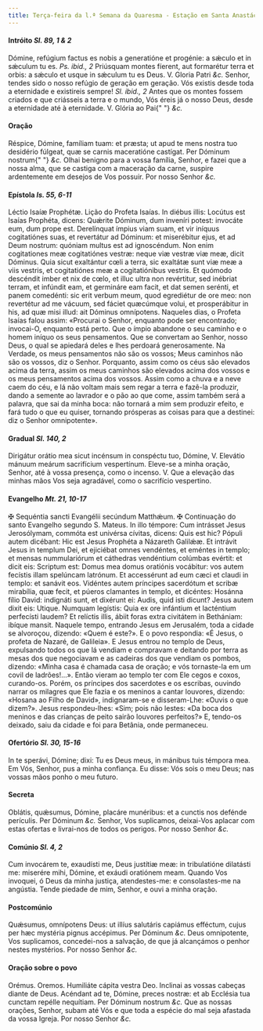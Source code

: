 ```yaml
---
title: Terça-feira da l.ª Semana da Quaresma - Estação em Santa Anastácia
---
```


<h4 class="text-center">
  Intróito <em>Sl. 89, 1 & 2</em>
</h4>
<div class="grid grid-cols-2 gap-5">
  <span class="text-justify">
    Dómine, refúgium factus es nobis a generatióne et progénie: a sǽculo et in
    sǽculum tu es. <em>Ps. ibid., 2</em> Priúsquam montes fíerent, aut
    formarétur terra et orbis: a sǽculo et usque in sǽculum tu es Deus. V.
    Gloria Patri <em>&c.</em>
  </span>
  <span class="text-justify">
    Senhor, tendes sido o nosso refúgio de geração em geração. Vós existis desde
    toda a eternidade e existireis sempre! <em>Sl. ibid., 2</em> Antes que os
    montes fossem criados e que criásseis a terra e o mundo, Vós éreis já o
    nosso Deus, desde a eternidade até à eternidade. V. Glória ao Pai{" "}
    <em>&c.</em>
  </span>
</div>

<h4 class="text-center">Oração</h4>
<div class="grid grid-cols-2 gap-5">
  <span class="text-justify">
    Réspice, Dómine, famíliam tuam: et præsta; ut apud te mens nostra tuo
    desidério fúlgeat, quæ se carnis maceratióne castígat. Per Dóminum nostrum{" "}
    <em>&c.</em>
  </span>
  <span class="text-justify">
    Olhai benigno para a vossa família, Senhor, e fazei que a nossa alma, que se
    castiga com a maceração da carne, suspire ardentemente em desejos de Vos
    possuir. Por nosso Senhor <em>&c.</em>
  </span>
</div>

<h4 class="text-center">
  Epístola <em>Is. 55, 6-11</em>
</h4>
<div class="grid grid-cols-2 gap-5">
  <span class="text-justify">Léctio Isaíæ Prophétæ.</span>
  <span class="text-justify">Lição do Profeta Isaías.</span>
  <span class="text-justify">
    In diébus illis: Locútus est Isaías Prophéta, dicens: Quǽrite Dóminum, dum
    inveníri potest: invocáte eum, dum prope est. Derelínquat ímpius viam suam,
    et vir iníquus cogitatiónes suas, et revertátur ad Dóminum: et miserébitur
    ejus, et ad Deum nostrum: quóniam multus est ad ignoscéndum. Non enim
    cogitationes meæ cogitatiónes vestræ: neque viæ vestræ viæ meæ, dicit
    Dóminus. Quia sicut exaltántur cœli a terra, sic exaltátæ sunt viæ meæ a
    viis vestris, et cogitatiónes meæ a cogitatiónibus vestris. Et quómodo
    descéndit imber et nix de cœlo, et illuc ultra non revértitur, sed inébriat
    terram, et infúndit eam, et germináre eam facit, et dat semen serénti, et
    panem comedénti: sic erit verbum meum, quod egrediétur de ore meo: non
    revertétur ad me vácuum, sed fáciet quæcúmque volui, et prosperábitur in
    his, ad quæ misi illud: ait Dóminus omnípotens.
  </span>
  <span class="text-justify">
    Naqueles dias, o Profeta Isaías falou assim: «Procurai o Senhor, enquanto
    pode ser encontrado; invocai-O, enquanto está perto. Que o ímpio abandone o
    seu caminho e o homem iníquo os seus pensamentos. Que se convertam ao
    Senhor, nosso Deus, o qual se apiedará deles e lhes perdoará generosamente.
    Na Verdade, os meus pensamentos não são os vossos; Meus caminhos não são os
    vossos, diz o Senhor. Porquanto, assim como os céus são elevados acima da
    terra, assim os meus caminhos são elevados acima dos vossos e os meus
    pensamentos acima dos vossos. Assim como a chuva e a neve caem do céu, e lá
    não voltam mais sem regar a terra e fazê-la produzir, dando a semente ao
    lavrador e o pão ao que come, assim também será a palavra, que sai da minha
    boca: não tornará a mim sem produzir efeito, e fará tudo o que eu quiser,
    tornando prósperas as coisas para que a destinei: diz o Senhor omnipotente».
  </span>
</div>

<h4 class="text-center">
  Gradual <em>Sl. 140, 2</em>
</h4>
<div class="grid grid-cols-2 gap-5">
  <span class="text-justify">
    Dirigátur orátio mea sicut incénsum in conspéctu tuo, Dómine, V. Elevátio
    mánuum meárum sacrifícium vespertínum.
  </span>
  <span class="text-justify">
    Eleve-se a minha oração, Senhor, até à vossa presença, como o incenso. V.
    Que a elevação das minhas mãos Vos seja agradável, como o sacrifício
    vespertino.
  </span>
</div>

<h4 class="text-center">
  Evangelho <em>Mt. 21, 10-17</em>
</h4>
<div class="grid grid-cols-2 gap-5">
  <span class="text-justify">
    <span class="text-red-500">&#10016;</span> Sequéntia sancti Evangélii
    secúndum Matthǽum.
  </span>
  <span class="text-justify">
    <span class="text-red-500">&#10016;</span> Continuação do santo Evangelho
    segundo S. Mateus.
  </span>
  <span class="text-justify">
    In illo témpore: Cum intrásset Jesus Jerosólymam, commóta est univérsa
    cívitas, dicens: Quis est hic? Pópuli autem dicébant: Hic est Jesus Prophéta
    a Názareth Galilǽæ. Et intrávit Jesus in templum Dei, et ejiciébat omnes
    vendéntes, et eméntes in templo; et mensas nummulariórum et cáthedras
    vendéntium colúmbas evértit: et dicit eis: Scriptum est: Domus mea domus
    oratiónis vocábitur: vos autem fecístis illam spelúncam latrónum. Et
    accessérunt ad eum cæci et claudi in templo: et sanávit eos. Vidéntes autem
    príncipes sacerdótum et scribæ mirabília, quæ fecit, et púeros clamantes in
    templo, et dicéntes: Hosánna fílio David: indignáti sunt, et dixérunt ei:
    Audis, quid isti dicunt? Jesus autem dixit eis: Utique. Numquam legístis:
    Quia ex ore infántium et lacténtium perfecísti laudem? Et relíctis illis,
    ábiit foras extra civitátem in Bethániam: ibíque mansit.
  </span>
  <span class="text-justify">
    Naquele tempo, entrando Jesus em Jerusalém, toda a cidade se alvoroçou,
    dizendo: «Quem é este?». E o povo respondia: «É Jesus, o profeta de Nazaré,
    de Galileia». E Jesus entrou no templo de Deus, expulsando todos os que lá
    vendiam e compravam e deitando por terra as mesas dos que negociavam e as
    cadeiras dos que vendiam os pombos, dizendo: «Minha casa é chamada casa de
    oração; e vós tornaste-la em um covil de ladrões!...». Então vieram ao
    templo ter com Ele cegos e coxos, curando-os. Porém, os príncipes dos
    sacerdotes e os escribas, ouvindo narrar os milagres que Ele fazia e os
    meninos a cantar louvores, dizendo: «Hosana ao Filho de David»,
    indignaram-se e disseram-Lhe: «Ouvis o que dizem?». Jesus respondeu-lhes:
    «Sim; pois não lestes: «Da boca dos meninos e das crianças de peito sairão
    louvores perfeitos?» E, tendo-os deixado, saiu da cidade e foi para Betânia,
    onde permaneceu.
  </span>
</div>

<h4 class="text-center">
  Ofertório <em>Sl. 30, 15-16</em>
</h4>
<div class="grid grid-cols-2 gap-5">
  <span class="text-justify">
    In te sperávi, Dómine; dixi: Tu es Deus meus, in mánibus tuis témpora mea.
  </span>
  <span class="text-justify">
    Em Vós, Senhor, pus a minha confiança. Eu disse: Vós sois o meu Deus; nas
    vossas mãos ponho o meu futuro.
  </span>
</div>

<h4 class="text-center">Secreta</h4>
<div class="grid grid-cols-2 gap-5">
  <span class="text-justify">
    Oblátis, quǽsumus, Dómine, placáre munéribus: et a cunctis nos defénde
    perículis. Per Dóminum <em>&c.</em>
  </span>
  <span class="text-justify">
    Senhor, Vos suplicamos, deixai-Vos aplacar com estas ofertas e livrai-nos de
    todos os perigos. Por nosso Senhor <em>&c.</em>
  </span>
</div>

<h4 class="text-center">
  Comúnio <em>Sl. 4, 2</em>
</h4>
<div class="grid grid-cols-2 gap-5">
  <span class="text-justify">
    Cum invocárem te, exaudísti me, Deus justítiæ meæ: in tribulatióne dilatásti
    me: miserére mihi, Dómine, et exáudi oratiónem meam.
  </span>
  <span class="text-justify">
    Quando Vos invoquei, ó Deus da minha justiça, atendestes-me: e
    consolastes-me na angústia. Tende piedade de mim, Senhor, e ouvi a minha
    oração.
  </span>
</div>

<h4 class="text-center">Postcomúnio</h4>
<div class="grid grid-cols-2 gap-5">
  <span class="text-justify">
    Quǽsumus, omnípotens Deus: ut illíus salutáris capiámus efféctum, cujus per
    hæc mystéria pignus accépimus. Per Dóminum <em>&c.</em>
  </span>
  <span class="text-justify">
    Deus omnipotente, Vos suplicamos, concedei-nos a salvação, de que já
    alcançámos o penhor nestes mystérios. Por nosso Senhor <em>&c.</em>
  </span>
</div>

<h4 class="text-center">Oração sobre o povo</h4>
<div class="grid grid-cols-2 gap-5">
  <span class="text-red-500 text-center">Orémus.</span>
  <span class="text-red-500 text-center">Oremos.</span>
  <span class="text-justify">Humiliáte cápita vestra Deo.</span>
  <span class="text-justify">Inclinai as vossas cabeças diante de Deus.</span>
  <span class="text-justify">
    Acéndant ad te, Dómine, preces nostræ: et ab Ecclésia tua cunctam repélle
    nequítiam. Per Dóminum nostrum <em>&c.</em>
  </span>
  <span class="text-justify">
    Que as nossas orações, Senhor, subam até Vós e que toda a espécie do mal
    seja afastada da vossa Igreja. Por nosso Senhor <em>&c.</em>
  </span>
</div>
